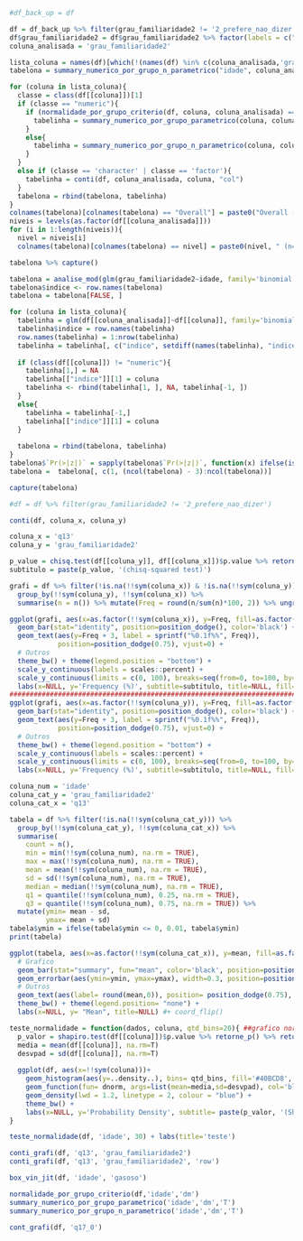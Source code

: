 ```r
#df_back_up = df
```


```r

df = df_back_up %>% filter(grau_familiaridade2 != '2_prefere_nao_dizer')
df$grau_familiaridade2 = df$grau_familiaridade2 %>% factor(labels = c("0_conhece_o_tema","1_nconhece_o_tema"))
coluna_analisada = 'grau_familiaridade2'

lista_coluna = names(df)[which(!(names(df) %in% c(coluna_analisada,'grau_familiaridade','quando_parou')))]
tabelona = summary_numerico_por_grupo_n_parametrico("idade", coluna_analisada)[FALSE, ]

for (coluna in lista_coluna){
  classe = class(df[[coluna]])[1]
  if (classe == "numeric"){
    if (normalidade_por_grupo_criterio(df, coluna, coluna_analisada) == TRUE){
      tabelinha = summary_numerico_por_grupo_parametrico(coluna, coluna_analisada)
    }
    else{
      tabelinha = summary_numerico_por_grupo_n_parametrico(coluna, coluna_analisada)
    }
  }
  else if (classe == 'character' | classe == 'factor'){
    tabelinha = conti(df, coluna_analisada, coluna, "col")
  }
  tabelona = rbind(tabelona, tabelinha)
}
colnames(tabelona)[colnames(tabelona) == "Overall"] = paste0("Overall (n=", nrow(df[complete.cases(df[[coluna_analisada]]), ]), ")")
niveis = levels(as.factor(df[[coluna_analisada]]))
for (i in 1:length(niveis)){
  nivel = niveis[i]
  colnames(tabelona)[colnames(tabelona) == nivel] = paste0(nivel, " (n=", table(df[[coluna_analisada]])[i], ")")}

tabelona %>% capture()
```

```r
tabelona = analise_mod(glm(grau_familiaridade2~idade, family='binomial', data=df))
tabelona$indice <- row.names(tabelona)
tabelona = tabelona[FALSE, ]

for (coluna in lista_coluna){
  tabelinha = glm(df[[coluna_analisada]]~df[[coluna]], family='binomial', data=df) %>% analise_mod()
  tabelinha$indice = row.names(tabelinha)
  row.names(tabelinha) = 1:nrow(tabelinha)
  tabelinha = tabelinha[, c("indice", setdiff(names(tabelinha), "indice"))]
  
  if (class(df[[coluna]]) != "numeric"){
    tabelinha[1,] = NA
    tabelinha[["indice"]][1] = coluna
    tabelinha <- rbind(tabelinha[1, ], NA, tabelinha[-1, ])
  }
  else{
    tabelinha = tabelinha[-1,]
    tabelinha[["indice"]][1] = coluna
  }
  
  tabelona = rbind(tabelona, tabelinha)
}
tabelona$`Pr(>|z|)` = sapply(tabelona$`Pr(>|z|)`, function(x) ifelse(is.na(x), NA, retorne_p(x)))
tabelona =  tabelona[, c(1, (ncol(tabelona) - 3):ncol(tabelona))]

capture(tabelona)
```

```r
#df = df %>% filter(grau_familiaridade2 != '2_prefere_nao_dizer')

conti(df, coluna_x, coluna_y)

coluna_x = 'q13'
coluna_y = 'grau_familiaridade2'

p_value = chisq.test(df[[coluna_y]], df[[coluna_x]])$p.value %>% retorne_p() %>% retorne_p_ajust()
subtitulo = paste(p_value, '(chisq-squared test)')

grafi = df %>% filter(!is.na(!!sym(coluna_x)) & !is.na(!!sym(coluna_y))) %>% 
  group_by(!!sym(coluna_y), !!sym(coluna_x)) %>% 
  summarise(n = n()) %>% mutate(Freq = round(n/sum(n)*100, 2)) %>% ungroup()

ggplot(grafi, aes(x=as.factor(!!sym(coluna_x)), y=Freq, fill=as.factor(!!sym(coluna_y)))) + 
  geom_bar(stat="identity", position=position_dodge(), color='black') +
  geom_text(aes(y=Freq + 3, label = sprintf("%0.1f%%", Freq)), 
            position=position_dodge(0.75), vjust=0) +
  # Outros
  theme_bw() + theme(legend.position = "bottom") +
  scale_y_continuous(labels = scales::percent) +
  scale_y_continuous(limits = c(0, 100), breaks=seq(from=0, to=100, by=20)) +
  labs(x=NULL, y='Frequency (%)', subtitle=subtitulo, title=NULL, fill=NULL) 
###################################################################################################
ggplot(grafi, aes(x=as.factor(!!sym(coluna_y)), y=Freq, fill=as.factor(!!sym(coluna_x)))) + 
  geom_bar(stat="identity", position=position_dodge(), color='black') +
  geom_text(aes(y=Freq + 3, label = sprintf("%0.1f%%", Freq)), 
            position=position_dodge(0.75), vjust=0) +
  # Outros
  theme_bw() + theme(legend.position = "bottom") +
  scale_y_continuous(labels = scales::percent) +
  scale_y_continuous(limits = c(0, 100), breaks=seq(from=0, to=100, by=20)) +
  labs(x=NULL, y='Frequency (%)', subtitle=subtitulo, title=NULL, fill=NULL) 

```

```r
coluna_num = 'idade'
coluna_cat_y = 'grau_familiaridade2'
coluna_cat_x = 'q13'

tabela = df %>% filter(!is.na(!!sym(coluna_cat_y))) %>% 
  group_by(!!sym(coluna_cat_y), !!sym(coluna_cat_x)) %>%
  summarise(
    count = n(),
    min = min(!!sym(coluna_num), na.rm = TRUE),
    max = max(!!sym(coluna_num), na.rm = TRUE),
    mean = mean(!!sym(coluna_num), na.rm = TRUE),
    sd = sd(!!sym(coluna_num), na.rm = TRUE),
    median = median(!!sym(coluna_num), na.rm = TRUE),
    q1 = quantile(!!sym(coluna_num), 0.25, na.rm = TRUE),
    q3 = quantile(!!sym(coluna_num), 0.75, na.rm = TRUE)) %>% 
  mutate(ymin= mean - sd,
         ymax= mean + sd)
tabela$ymin = ifelse(tabela$ymin <= 0, 0.01, tabela$ymin)
print(tabela)

ggplot(tabela, aes(x=as.factor(!!sym(coluna_cat_x)), y=mean, fill=as.factor(!!sym(coluna_cat_y)))) +
  # Grafico
  geom_bar(stat="summary", fun="mean", color='black', position=position_dodge(0.75)) +
  geom_errorbar(aes(ymin=ymin, ymax=ymax), width=0.3, position=position_dodge(0.75)) +
  # Outros
  geom_text(aes(label= round(mean,0)), position= position_dodge(0.75), vjust=-0.1, hjust=-0.1) +
  theme_bw() + theme(legend.position= "none") +
  labs(x=NULL, y= "Mean", title=NULL) #+ coord_flip()

```



```r

teste_normalidade = function(dados, coluna, qtd_bins=20){ ##grafico normalidade
  p_valor = shapiro.test(df[[coluna]])$p.value %>% retorne_p() %>% retorne_p_ajust()
  media = mean(df[[coluna]], na.rm=T)
  desvpad = sd(df[[coluna]], na.rm=T)
  
  ggplot(df, aes(x=!!sym(coluna)))+
    geom_histogram(aes(y=..density..), bins= qtd_bins, fill='#40BCD8', colour = "black") +
    geom_function(fun= dnorm, args=list(mean=media,sd=desvpad), col='black', lwd=1, lty=4) +
    geom_density(lwd = 1.2, linetype = 2, colour = "blue") +
    theme_bw() +
    labs(x=NULL, y='Probability Density', subtitle= paste(p_valor, '(Shapiro-wilk)'))
}

teste_normalidade(df, 'idade', 30) + labs(title='teste')

```

```r

conti_grafi(df, 'q13', 'grau_familiaridade2')
conti_grafi(df, 'q13', 'grau_familiaridade2', 'row')

```


```r

box_vin_jit(df, 'idade', 'gasoso')

normalidade_por_grupo_criterio(df,'idade','dm')
summary_numerico_por_grupo_parametrico('idade','dm','T')
summary_numerico_por_grupo_n_parametrico('idade','dm','T')

```

```r
cont_grafi(df, 'q17_0') 
```



```r

```

```r

```

```r

```

```r

```

